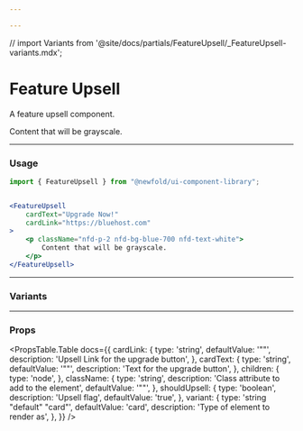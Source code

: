 ```yaml
---

---
```

// import Variants from '@site/docs/partials/FeatureUpsell/_FeatureUpsell-variants.mdx';

# Feature Upsell
A feature upsell component.

<NewfoldRoot>
  <FeatureUpsell
    cardText="Upgrade Now!"
    cardLink="https://bluehost.com"
  >
    <p className="nfd-p-2 nfd-bg-blue-700 nfd-text-white">
        Content that will be grayscale.
    </p>
  </FeatureUpsell>
</NewfoldRoot>

---
### Usage
```jsx
import { FeatureUpsell } from "@newfold/ui-component-library";


<FeatureUpsell
    cardText="Upgrade Now!"
    cardLink="https://bluehost.com"
>
    <p className="nfd-p-2 nfd-bg-blue-700 nfd-text-white">
        Content that will be grayscale.
    </p>
</FeatureUpsell>
```
---
### Variants

---
### Props
<PropsTable.Table 
    docs={{
        cardLink: {
            type: 'string',
            defaultValue: '""',
            description: 'Upsell Link for the upgrade button',
        },
        cardText: {
            type: 'string',
            defaultValue: '""',
            description: 'Text for the upgrade button',
        },
        children: {
            type: 'node',
        },
        className: {
            type: 'string',
            description: 'Class attribute to add to the element',
            defaultValue: '""',
        },
        shouldUpsell: {
            type: 'boolean',
            description: 'Upsell flag',
            defaultValue: 'true',
        },
        variant: {
            type: 'string "default" "card"',
            defaultValue: 'card',
            description: 'Type of element to render as',
        },
    }}
/>

